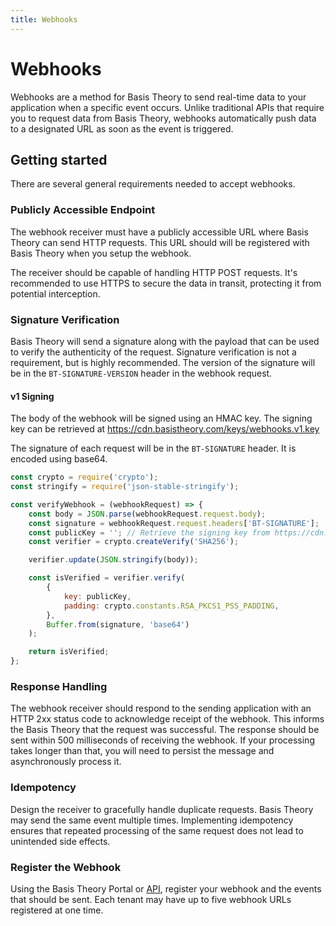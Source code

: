 ```yaml
---
title: Webhooks
---
```


# Webhooks

Webhooks are a method for Basis Theory to send real-time data to your application when a specific event occurs.
Unlike traditional APIs that require you to request data from Basis Theory, webhooks automatically push data to a designated URL as soon as the event is triggered.

## Getting started

There are several general requirements needed to accept webhooks.

### Publicly Accessible Endpoint

The webhook receiver must have a publicly accessible URL where Basis Theory can send HTTP requests.
This URL should will be registered with Basis Theory when you setup the webhook.

The receiver should be capable of handling HTTP POST requests.
It's recommended to use HTTPS to secure the data in transit, protecting it from potential interception.

### Signature Verification

Basis Theory will send a signature along with the payload that can be used to verify the authenticity of the request.
Signature verification is not a requirement, but is highly recommended.
The version of the signature will be in the `BT-SIGNATURE-VERSION` header in the webhook request.

#### v1 Signing

The body of the webhook will be signed using an HMAC key.
The signing key can be retrieved at https://cdn.basistheory.com/keys/webhooks.v1.key

The signature of each request will be in the `BT-SIGNATURE` header.
It is encoded using base64.

```javascript title="Sample Javascript Signature Verification"
const crypto = require('crypto');
const stringify = require('json-stable-stringify');

const verifyWebhook = (webhookRequest) => {
    const body = JSON.parse(webhookRequest.request.body);
    const signature = webhookRequest.request.headers['BT-SIGNATURE'];
    const publicKey = ''; // Retrieve the signing key from https://cdn.basistheory.com/keys/webhooks.v1.key
    const verifier = crypto.createVerify('SHA256');

    verifier.update(JSON.stringify(body));

    const isVerified = verifier.verify(
        {
            key: publicKey,
            padding: crypto.constants.RSA_PKCS1_PSS_PADDING,
        },
        Buffer.from(signature, 'base64')
    );

    return isVerified;
};
```

### Response Handling

The webhook receiver should respond to the sending application with an HTTP 2xx status code to acknowledge receipt of the webhook.
This informs the Basis Theory that the request was successful.
The response should be sent within 500 milliseconds of receiving the webhook.
If your processing takes longer than that, you will need to persist the message and asynchronously process it.

### Idempotency

Design the receiver to gracefully handle duplicate requests.
Basis Theory may send the same event multiple times.
Implementing idempotency ensures that repeated processing of the same request does not lead to unintended side effects.

### Register the Webhook

Using the Basis Theory Portal or [API](/docs/api/webhooks/api), register your webhook and the events that should be sent.
Each tenant may have up to five webhook URLs registered at one time.




